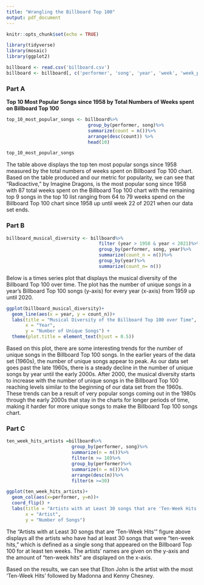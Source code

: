 ```yaml
---
title: "Wrangling the Billboard Top 100"
output: pdf_document
---
```


```r
knitr::opts_chunk$set(echo = TRUE)
```

```r
library(tidyverse)
library(mosaic)
library(ggplot2)

billboard <- read.csv('billboard.csv')
billboard <- billboard[, c('performer', 'song', 'year', 'week', 'week_position')]
```

### Part A

**Top 10 Most Popular Songs since 1958 by Total Numbers of Weeks spent on Billboard Top 100**
```r
top_10_most_popular_songs <- billboard%>%
                              group_by(performer, song)%>%
                              summarize(count = n())%>%
                              arrange(desc(count)) %>%
                              head(10)
```

```r
top_10_most_popular_songs
```

The table above displays the top ten most popular songs since 1958 measured by the total numbers of weeks spent on Billboard Top 100 chart. Based on the table produced and our metric for popularity, we can see that "Radioactive," by Imagine Dragons, is the most popular song since 1958 with 87 total weeks spent on the Billboard Top 100 chart with the remaining top 9 songs in the top 10 list ranging from 64 to 79 weeks spend on the Billboard Top 100 chart since 1958 up until week 22 of 2021 when our data set ends. 


### Part B
```r
billboard_musical_diversity <- billboard%>%
                                  filter (year > 1958 & year < 2021)%>%
                                  group_by(performer, song, year)%>%
                                  summarize(count_n = n())%>%
                                  group_by(year)%>%
                                  summarize(count_n= n())
```

Below is a times series plot that displays the musical diversity of the Billboard Top 100 over time. The plot has the number of unique songs in a year's Billboard Top 100 songs (y-axis) for every year (x-axis) from 1959 up until 2020.  

```r
ggplot(billboard_musical_diversity)+
  geom_line(aes(x = year, y = count_n))+
  labs(title = "Musical Diversity of the Billboard Top 100 over Time",
       x = "Year",
       y = "Number of Unique Songs") +
  theme(plot.title = element_text(hjust = 0.5))
```

Based on this plot, there are some interesting trends for the number of unique songs in the Billboard Top 100 songs. In the earlier years of the data set (1960s), the number of unique songs appear to peak. As our data set goes past the late 1960s, there is a steady decline in the number of unique songs by year until the early 2000s. After 2000, the musical diversity starts to increase with the number of unique songs in the Billboard Top 100 reaching levels similar to the beginning of our data set from the 1960s. These trends can be a result of very popular songs coming out in the 1980s through the early 2000s that stay in the charts for longer periods of time, making it harder for more unique songs to make the Billboard Top 100 songs chart.


### Part C
```r
ten_week_hits_artists =billboard%>%
                        group_by(performer, song)%>%
                        summarize(n = n())%>%
                        filter(n >= 10)%>%
                        group_by(performer)%>%
                        summarize(n = n())%>%
                        arrange(desc(n))%>%
                        filter(n >=30)
```

```r
ggplot(ten_week_hits_artists)+
  geom_col(aes(x=performer, y=n))+
  coord_flip() +
  labs(title = "Artists with at Least 30 songs that are 'Ten-Week Hits'",
       x = "Artist",
       y = "Number of Songs")
```

The "Artists with at Least 30 songs that are 'Ten-Week Hits'" figure above displays all the artists who have had at least 30 songs that were “ten-week hits,” which is defined as a single song that appeared on the Billboard Top 100 for at least ten weeks. The artists’ names are given on the y-axis and the amount of “ten-week hits” are displayed on the x-axis.

Based on the results, we can see that Elton John is the artist with the most 'Ten-Week Hits' followed by Madonna and Kenny Chesney.
